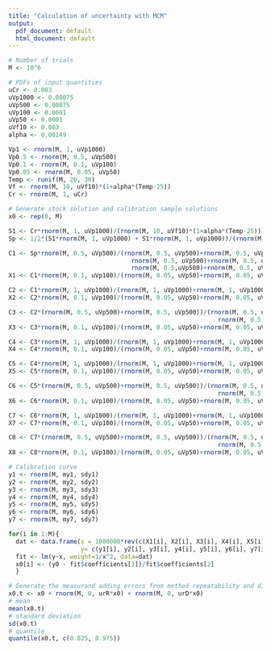 ---
title: "Calculation of uncertainty with MCM"
output:
  pdf_document: default
  html_document: default
---


```{r}
# Number of trials 
M <- 10^6

# PDFs of input quantities 
uCr <- 0.003
uVp1000 <- 0.00075 
uVp500 <- 0.00075 
uVp100 <- 0.0001
uVp50 <- 0.0001 
uVf10 <- 0.003 
alpha <- 0.00149

Vp1 <- rnorm(M, 1, uVp1000) 
Vp0.5 <- rnorm(M, 0.5, uVp500) 
Vp0.1 <- rnorm(M, 0.1, uVp100) 
Vp0.05 <- rnorm(M, 0.05, uVp50) 
Temp <- runif(M, 20, 30)
Vf <- rnorm(M, 10, uVf10)*(1+alpha*(Temp-25)) 
Cr <- rnorm(M, 1, uCr)
```

```{r}
# Generate stock solution and calibration sample solutions 
x0 <- rep(0, M)

S1 <- Cr*rnorm(M, 1, uVp1000)/(rnorm(M, 10, uVf10)*(1+alpha*(Temp-25)))
Sp <- 1/2*(S1*rnorm(M, 1, uVp1000) + S1*rnorm(M, 1, uVp1000))/(rnorm(M, 10, uVf10)*(1+alpha*(Temp-25)))

C1 <- Sp*rnorm(M, 0.5, uVp500)/(rnorm(M, 0.5, uVp500)+rnorm(M, 0.5, uVp500)+ rnorm(M, 0.5, uVp500)+rnorm(M, 0.5, uVp500)+
                                  rnorm(M, 0.5, uVp500)+rnorm(M, 0.5, uVp500)+ rnorm(M, 0.5, uVp500)+rnorm(M, 0.5, uVp500)+ 
                                  rnorm(M, 0.5,uVp500)+rnorm(M, 0.5, uVp500))
X1 <- C1*rnorm(M, 0.1, uVp100)/(rnorm(M, 0.05, uVp50)+rnorm(M, 0.05, uVp50)+rnorm(M, 0.1, uVp100))

C2 <- C1*rnorm(M, 1, uVp1000)/(rnorm(M, 1, uVp1000)+rnorm(M, 1, uVp1000))
X2 <- C2*rnorm(M, 0.1, uVp100)/(rnorm(M, 0.05, uVp50)+rnorm(M, 0.05, uVp50)+rnorm(M, 0.1, uVp100))

C3 <- C2*(rnorm(M, 0.5, uVp500)+rnorm(M, 0.5, uVp500))/(rnorm(M, 0.5, uVp500)+rnorm(M, 0.5, uVp500)+
                                                          rnorm(M, 0.5, uVp500)+rnorm(M, 0.5, uVp500)+rnorm(M, 0.5, uVp500))
X3 <- C3*rnorm(M, 0.1, uVp100)/(rnorm(M, 0.05, uVp50)+rnorm(M, 0.05, uVp50)+rnorm(M, 0.1, uVp100))

C4 <- C3*rnorm(M, 1, uVp1000)/(rnorm(M, 1, uVp1000)+rnorm(M, 1, uVp1000))
X4 <- C4*rnorm(M, 0.1, uVp100)/(rnorm(M, 0.05, uVp50)+rnorm(M, 0.05, uVp50)+rnorm(M, 0.1, uVp100))

C5 <- C4*rnorm(M, 1, uVp1000)/(rnorm(M, 1, uVp1000)+rnorm(M, 1, uVp1000))
X5 <- C5*rnorm(M, 0.1, uVp100)/(rnorm(M, 0.05, uVp50)+rnorm(M, 0.05, uVp50)+rnorm(M, 0.1, uVp100))

C6 <- C5*(rnorm(M, 0.5, uVp500)+rnorm(M, 0.5, uVp500))/(rnorm(M, 0.5, uVp500)+rnorm(M, 0.5, uVp500)+
                                                          rnorm(M, 0.5, uVp500)+rnorm(M, 0.5, uVp500)+rnorm(M, 0.5, uVp500))
X6 <- C6*rnorm(M, 0.1, uVp100)/(rnorm(M, 0.05, uVp50)+rnorm(M, 0.05, uVp50)+rnorm(M, 0.1, uVp100))

C7 <- C6*rnorm(M, 1, uVp1000)/(rnorm(M, 1, uVp1000)+rnorm(M, 1, uVp1000))
X7 <- C7*rnorm(M, 0.1, uVp100)/(rnorm(M, 0.05, uVp50)+rnorm(M, 0.05, uVp50)+rnorm(M, 0.1, uVp100))

C8 <- C7*(rnorm(M, 0.5, uVp500)+rnorm(M, 0.5, uVp500))/(rnorm(M, 0.5, uVp500)+rnorm(M, 0.5, uVp500)+
                                                          rnorm(M, 0.5, uVp500)+rnorm(M, 0.5, uVp500)+rnorm(M, 0.5, uVp500))
X8 <- C8*rnorm(M, 0.1, uVp100)/(rnorm(M, 0.05, uVp50)+rnorm(M, 0.05, uVp50)+rnorm(M, 0.1, uVp100))
```

```{r}
# Calibration curve
y1 <- rnorm(M, my1, sdy1) 
y2 <- rnorm(M, my2, sdy2) 
y3 <- rnorm(M, my3, sdy3) 
y4 <- rnorm(M, my4, sdy4) 
y5 <- rnorm(M, my5, sdy5) 
y6 <- rnorm(M, my6, sdy6) 
y7 <- rnorm(M, my7, sdy7)

for(i in 1:M){
  dat <- data.frame(x = 1000000*rev(c(X1[i], X2[i], X3[i], X4[i], X5[i], X6[i], X7[i])),
                    y= c(y1[i], y2[i], y3[i], y4[i], y5[i], y6[i], y7[i])) 
  fit <- lm(y~x, weight=1/x^2, data=dat)
  x0[i] <- (y0 - fit$coefficients[1])/fit$coefficients[2] 
  }

```

```{r}
# Generate the measurand adding errors from method repeatability and dilution 
x0.t <- x0 + rnorm(M, 0, urR*x0) + rnorm(M, 0, urD*x0)
# mean
mean(x0.t)
# standard deviation
sd(x0.t)
# quantile
quantile(x0.t, c(0.025, 0.975))
```
